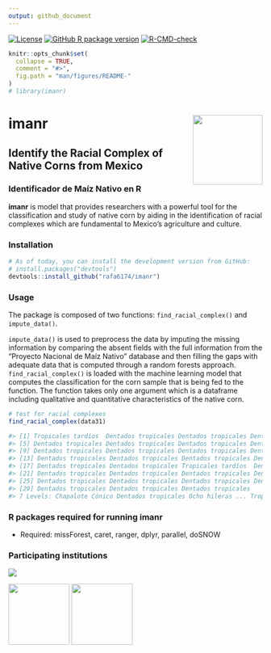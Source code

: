 ```yaml
---
output: github_document
---
```


<!-- badges: start -->

[![License](https://img.shields.io/badge/License-GPL3-blue.svg)](https://github.com/rafa6174/imanr/blob/main/LICENSE.md) [![GitHub R package version](https://img.shields.io/github/r-package/v/rafa6174/imanr/master)](https://github.com/rafa6174/imanr) [![R-CMD-check](https://github.com/rafa6174/imanr/actions/workflows/R-CMD-check.yaml/badge.svg)](https://github.com/rafa6174/imanr/actions/workflows/R-CMD-check.yaml)
<!-- [![CRAN/METACRAN](https://img.shields.io/cran/v/ecocbo)](https://cran.r-project.org/package=ecocbo) -->
<!--  [![GitHub R package version](https://img.shields.io/badge/R-v1.0.0-orange)](https://github.com/rafa6174/imanr) -->
<!-- ![CRAN downloads](https://cranlogs.r-pkg.org/badges/grand-total/imanr?color=yellow) -->
<!-- badges: end -->

```r
knitr::opts_chunk$set(
  collapse = TRUE,
  comment = "#>",
  fig.path = "man/figures/README-"
)
# library(imanr)
```

# imanr <a href="https://github.com/rafa6174/imanr"><img src="vignettes/images/hex-imanr.png" align="right" height="138" /></a>

## Identify the Racial Complex of Native Corns from Mexico
### Identificador de Maíz Nativo en R

**imanr** is  model that provides researchers with a powerful tool for the classification and study of native corn by aiding in the identification of racial complexes which are fundamental to Mexico's agriculture and culture.

### Installation

```r
# As of today, you can install the development version from GitHub:
# install.packages("devtools")
devtools::install_github("rafa6174/imanr")
```

### Usage

The package is composed of two functions: `find_racial_complex()` and `impute_data()`.

`impute_data()` is used to preprocess the data by imputing the missing information by comparing the absent fields with the full information from the "Proyecto Nacional de Maíz Nativo" database and then filling the gaps with adequate data that is computed through a random forests approach. `find_racial_complex()` is loaded with the machine learning model that computes the classification for the corn sample that is being fed to the function. The function takes only one argument which is a dataframe including qualitative and quantitative characteristics of the native corn.

```r
# test for racial complexes
find_racial_complex(data31)

#> [1] Tropicales tardíos  Dentados tropicales Dentados tropicales Dentados tropicales
#> [5] Dentados tropicales Dentados tropicales Dentados tropicales Dentados tropicales
#> [9] Dentados tropicales Dentados tropicales Dentados tropicales Dentados tropicales
#> [13] Dentados tropicales Dentados tropicales Dentados tropicales Dentados tropicales
#> [17] Dentados tropicales Dentados tropicales Tropicales tardíos  Dentados tropicales
#> [21] Dentados tropicales Dentados tropicales Dentados tropicales Dentados tropicales
#> [25] Dentados tropicales Dentados tropicales Dentados tropicales Dentados tropicales
#> [29] Dentados tropicales Dentados tropicales Dentados tropicales
#> 7 Levels: Chapalote Cónico Dentados tropicales Ocho hileras ... Tropicales tardíos
```

### R packages required for running imanr

* Required:  missForest, caret, ranger, dplyr, parallel, doSNOW

### Participating institutions
![](man/figures/logoCONACYT.png)

![](man/figures/logoUAEH.png){height="121"} ![](man/figures/logoENES.png){height="121"}




